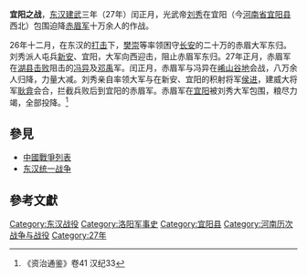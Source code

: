 {{Campaignbox 東漢統一戰爭}}
'''宜阳之战'''，[[东汉|东汉]][[建武_(东汉)|建武]]三年（27年）闰正月，光武帝[[刘秀|刘秀]]在宜阳（今[[河南省|河南省]][[宜阳县|宜阳县]]西北）包围迫降[[赤眉军|赤眉军]]十万余人的作战。

26年十二月，在东汉的[[刘秀攻关中、洛阳之战|打击]]下，[[樊崇|樊崇]]等率领困守[[长安|长安]]的二十万的赤眉大军东归。刘秀派人屯兵[[新安|新安]]、宜阳，大军向西迎击，阻止赤眉军东归。27年正月，赤眉军在[[湖县之战|湖县击败]]阻击的[[冯异|冯异]]及[[邓禹|邓禹]]军。闰正月，赤眉军与冯异在[[崤底之战|崤山谷地]]会战，八万余人归降，力量大减。刘秀亲自率领大军与在新安、宜阳的积射将军[[侯进|侯进]]，建威大将军[[耿弇|耿弇]]会合，拦截兵败后到宜阳的赤眉军。赤眉军在[[宜阳|宜阳]]被刘秀大军包围，粮尽力竭，全部投降。<ref>《资治通鉴》卷41 汉纪33</ref>

==參見==
*[[中國戰爭列表|中國戰爭列表]]
*[[东汉统一战争|东汉统一战争]]

==參考文獻==
{{reflist}}

{{DEFAULTSORT:Y}}
[[Category:东汉战役|Category:东汉战役]]
[[Category:洛阳军事史|Category:洛阳军事史]]
[[Category:宜阳县|Category:宜阳县]]
[[Category:河南历次战争与战役|Category:河南历次战争与战役]]
[[Category:27年|Category:27年]]